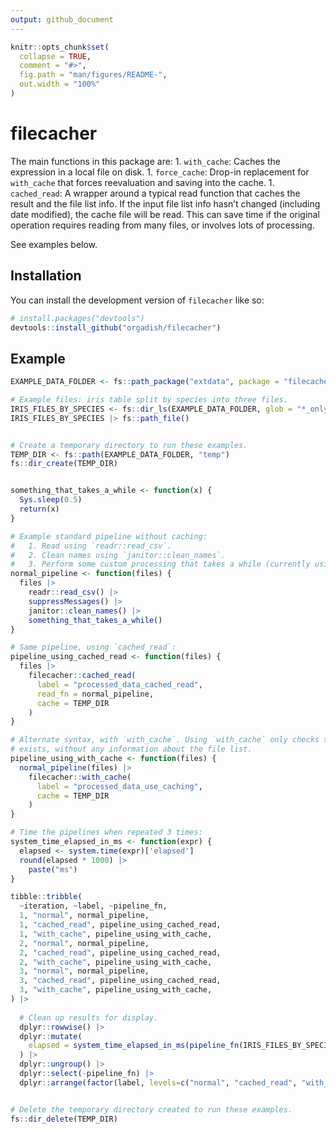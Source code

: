```yaml
---
output: github_document
---
```


<!-- README.md is generated from README.Rmd. Please edit that file -->

```r
knitr::opts_chunk$set(
  collapse = TRUE,
  comment = "#>",
  fig.path = "man/figures/README-",
  out.width = "100%"
)
```

# filecacher

<!-- badges: start -->

<!-- badges: end -->

The main functions in this package are:
1. `with_cache`: Caches the expression in a local file on disk.
1. `force_cache`: Drop-in replacement for `with_cache` that forces reevaluation and saving into the cache.
1. `cached_read`: A wrapper around a typical read function that caches the result and the file list info. If the input file list info hasn't changed (including date modified), the cache file will be read. This can save time if the original operation requires reading from many files, or involves lots of processing.


See examples below.

## Installation

You can install the development version of `filecacher` like so:

```r
# install.packages("devtools")
devtools::install_github("orgadish/filecacher")
```

## Example

```r
EXAMPLE_DATA_FOLDER <- fs::path_package("extdata", package = "filecacher")

# Example files: iris table split by species into three files.
IRIS_FILES_BY_SPECIES <- fs::dir_ls(EXAMPLE_DATA_FOLDER, glob = "*_only.csv")
IRIS_FILES_BY_SPECIES |> fs::path_file()


# Create a temporary directory to run these examples.
TEMP_DIR <- fs::path(EXAMPLE_DATA_FOLDER, "temp")
fs::dir_create(TEMP_DIR)


something_that_takes_a_while <- function(x) {
  Sys.sleep(0.5)
  return(x)
}

# Example standard pipeline without caching: 
#   1. Read using `readr::read_csv`.  
#   2. Clean names using `janitor::clean_names`.
#   3. Perform some custom processing that takes a while (currently using sleep as an example).
normal_pipeline <- function(files) {
  files |> 
    readr::read_csv() |>
    suppressMessages() |>
    janitor::clean_names() |>
    something_that_takes_a_while()
}

# Same pipeline, using `cached_read`:
pipeline_using_cached_read <- function(files) {
  files |> 
    filecacher::cached_read(
      label = "processed_data_cached_read",
      read_fn = normal_pipeline, 
      cache = TEMP_DIR
    )
}

# Alternate syntax, with `with_cache`. Using `with_cache` only checks that the cache file
# exists, without any information about the file list.
pipeline_using_with_cache <- function(files) {
  normal_pipeline(files) |> 
    filecacher::with_cache(
      label = "processed_data_use_caching",
      cache = TEMP_DIR
    )
}

# Time the pipelines when repeated 3 times:
system_time_elapsed_in_ms <- function(expr) {
  elapsed <- system.time(expr)['elapsed']
  round(elapsed * 1000) |>
    paste("ms")
}

tibble::tribble(
  ~iteration, ~label, ~pipeline_fn,
  1, "normal", normal_pipeline,
  1, "cached_read", pipeline_using_cached_read,
  1, "with_cache", pipeline_using_with_cache,
  2, "normal", normal_pipeline,
  2, "cached_read", pipeline_using_cached_read,
  2, "with_cache", pipeline_using_with_cache,
  3, "normal", normal_pipeline,
  3, "cached_read", pipeline_using_cached_read,
  3, "with_cache", pipeline_using_with_cache,
) |>
  
  # Clean up results for display.
  dplyr::rowwise() |>
  dplyr::mutate(
    elapsed = system_time_elapsed_in_ms(pipeline_fn(IRIS_FILES_BY_SPECIES))
  ) |>
  dplyr::ungroup() |>
  dplyr::select(-pipeline_fn) |>
  dplyr::arrange(factor(label, levels=c("normal", "cached_read", "with_cache")), iteration)


# Delete the temporary directory created to run these examples.
fs::dir_delete(TEMP_DIR)
  
```
